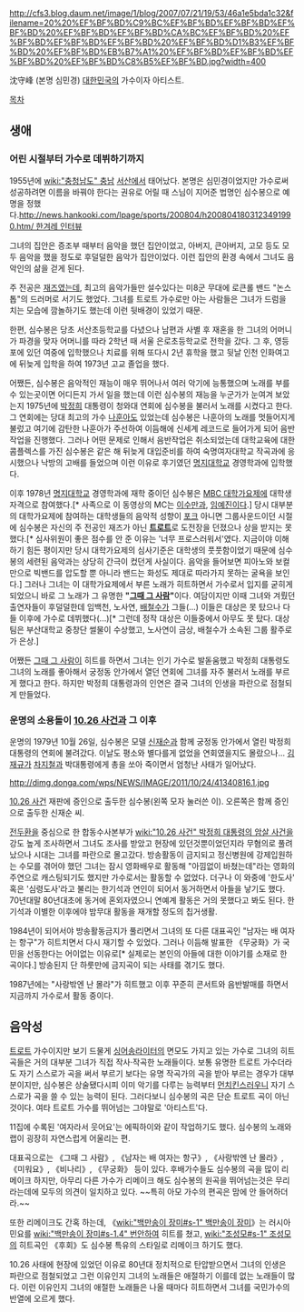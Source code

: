 http://cfs3.blog.daum.net/image/1/blog/2007/07/21/19/53/46a1e5bda1c32&filename=20%20%EF%BF%BD%C9%BC%EF%BF%BD%EF%BF%BD%EF%BF%BD%20%EF%BF%BD%EF%BF%BD%CA%BC%EF%BF%BD%20%EF%BF%BD%EF%BF%BD%EF%BF%BD%20%EF%BF%BD%D1%B3%EF%BF%BD%20%EF%BF%BD%EB%B7%A1%20%EF%BF%BD%EF%BF%BD%EF%BF%BD%20%EF%BF%BD%C8%B5%EF%BF%BD.jpg?width=400

沈守峰 (본명 심민경)
[[대한민국]]의 가수이자 아티스트.

[[목차]]

== 생애 ==
=== 어린 시절부터 가수로 데뷔하기까지 ===
1955년에 [[wiki:"충청남도" 충남]] [[서산]]에서 태어났다. 본명은 심민경이었지만 가수로써 성공하려면 이름을 바꿔야 한다는 권유로 어릴 때 스님이 지어준 법명인 심수봉으로 예명을 정했다.[[http://news.hankooki.com/lpage/sports/200804/h2008041803123491990.htm/ 한겨레 인터뷰]]

그녀의 집안은 증조부 때부터 음악을 했던 집안이었고, 아버지, 큰아버지, 고모 등도 모두 음악을 했을 정도로 후덜덜한 음악가 집안이었다. 이런 집안의 환경 속에서 그녀도 음악인의 삶을 걷게 된다.

주 전공은 [[재즈]]였는데, 최고의 음악가들만 설수있다는 미8군 무대에 로큰롤 밴드 "논스톱"의 드러머로 서기도 했었다. 그녀를 트로트 가수로만 아는 사람들은 그녀가 드럼을 치는 모습에 깜놀하기도 했는데 이런 뒷배경이 있었기 때문.

한편, 심수봉은 당초 서산초등학교를 다녔으나 남편과 사별 후 재혼을 한 그녀의 어머니가 파경을 맞자 어머니를 따라 2학년 때 서울 은로초등학교로 전학을 갔다. 그 후, 영등포에 있던 여중에 입학했으나 치료를 위해 또다시 2년 휴학을 했고 뒷날 인천 인화여고에 뒤늦게 입학을 하여 1973년 고교 졸업을 했다. 

어쨌든, 심수봉은 음악적인 재능이 매우 뛰어나서 여러 악기에 능통했으며 노래를 부를수 있는곳이면 어디든지 가서 일을 했는데 이런 심수봉의 재능을 누군가가 눈여겨 보았는지 1975년에 [[박정희]] 대통령이 청와대 연회에 심수봉을 불러서 노래를 시켰다고 한다. 그 연회에는 당대 최고의 가수 [[나훈아]]도 있었는데 심수봉은 나훈아의 노래를 멋들어지게 불렀고 여기에 감탄한 나훈아가 주선하여 이듬해에 신세계 레코드로 들어가게 되어 음반작업을 진행했다. 그러나 어떤 문제로 인해서 음반작업은 취소되었는데 대학교육에 대한 콤플렉스를 가진 심수봉은 같은 해 뒤늦게 대입준비를 하여 숙명여자대학교 작곡과에 응시했으나 낙방의 고배를 들었으며 이런 이유로 후기였던 [[명지대학교]] 경영학과에 입학했다.

{{{#!html
<iframe width="420" height="315" src="//www.youtube.com/embed/BqtRO_Pmyxg?rel=0" frameborder="0" allowfullscreen></iframe>
}}}

이후 1978년 [[명지대학교]] 경영학과에 재학 중이던 심수봉은 [[MBC 대학가요제]]에 대학생 자격으로 참여했다.[* 사족으로 이 동영상의 MC는 [[이수만]]과, [[임예진]]이다.] 당시 대부분의 대학가요제에 참여하는 대학생들의 음악적 성향이 [[포크]] 아니면 그룹사운드이던 시절에 심수봉은 자신의 주 전공인 재즈가 아닌 '''[[트로트]]'''로 도전장을 던졌으나 상을 받지는 못했다.[* 심사위원이 좋은 점수를 안 준 이유는 '너무 프로스러워서'였다. 지금이야 이해하기 힘든 평이지만 당시 대학가요제의 심사기준은 대학생의 풋풋함이었기 때문에 심수봉의 세련된 음악과는 상당히 간극이 컸던게 사실이다. 음악을 들어보면 피아노와 보컬만으로 빅밴드를 압도할 뿐 아니라 밴드는 화성도 제대로 따라가지 못하는 굴욕을 보인다.] 그러나 그녀는 이 대학가요제에서 부른 노래가 히트하면서 가수로서 입지를 굳히게 되었으니 바로 그 노래가 그 유명한 '''"[[그때 그 사람]]"'''이다. 여담이지만 이때 그녀와 겨뤘던 출연자들이 후덜덜한데 임백천, 노사연, [[배철수]]가 그들(...) 이들은 대상은 못 탔으나 다들 이후에 가수로 데뷔했다(...)[* 그런데 정작 대상은 이들중에서 아무도 못 탔다. 대상팀은 부산대학교 중창단 썰물이 수상했고, 노사연이 금상, 배철수가 소속된 그룹 활주로가 은상.]

어쨌든 [[그때 그 사람]]이 히트를 하면서 그녀는 인기 가수로 발돋움했고 박정희 대통령도 그녀의 노래를 좋아해서 궁정동 안가에서 열던 연회에 그녀를 자주 불러서 노래를 부르게 했다고 한다. 하지만 박정희 대통령과의 인연은 결국 그녀의 인생을 파란으로 점철되게 만들었다.

=== 운명의 소용돌이 [[10.26 사건]]과 그 이후 ===
운명의 1979년 10월 26일, 심수봉은 모델 [[신재순]]과 함께 궁정동 안가에서 열린 박정희 대통령의 연회에 불려갔다. 이날도 평소와 별다를게 없었을 연회였을지도 몰랐으나... [[김재규]]가 [[차지철]]과 박대통령에게 총을 쏘아 죽이면서 엄청난 사태가 일어났다.

http://dimg.donga.com/wps/NEWS/IMAGE/2011/10/24/41340816.1.jpg 

[[10.26 사건]] 재판에 증인으로 출두한 심수봉(왼쪽 모자 눌러쓴 이). 오른쪽은 함께 증인으로 출두한 신재순 씨.

[[전두환]]을 중심으로 한 합동수사본부가 [[wiki:"10.26 사건" 박정희 대통령의 암살 사건]]을 강도 높게 조사하면서 그녀도 조사를 받았고 현장에 있던것뿐이었던지라 무혐의로 풀려났으나 시대는 그녀를 파란으로 몰고갔다. 방송활동이 금지되고 정신병원에 강제입원하는 수모를 겪어야 했던 그녀는 잠시 영화배우로 활동해 "아낌없이 바쳤는데"라는 영화의 주연으로 캐스팅되기도 했지만 가수로서는 활동할 수 없었다. 더구나 이 와중에 '한도사' 혹은 '심령도사'라고 불리는 한기석과 연인이 되어서 동거하면서 아들을 낳기도 했다. 70년대말 80년대초에 동거에 혼외자였으니 연예계 활동은 거의 못했다고 봐도 된다. 한기석과 이별한 이후에야 밤무대 활동을 재개할 정도의 칩거생활.

1984년이 되어서야 방송활동금지가 풀리면서 그녀의 또 다른 대표곡인 "남자는 배 여자는 항구"가 히트치면서 다시 재기할 수 있었다. 그러나 이듬해 발표한 《무궁화》가 국민을 선동한다는 어이없는 이유로[* 실제로는 본인의 아들에 대한 이야기를 소재로 한 곡이다.] 방송된지 단 하룻만에 금지곡이 되는 사태를 겪기도 했다.

1987년에는 "사랑밖엔 난 몰라"가 히트했고 이후 꾸준히 콘서트와 음반발매를 하면서 지금까지 가수로서 활동 중이다.

== 음악성 ==
[[트로트]] 가수이지만 보기 드물게 [[싱어송라이터]]의 면모도 가지고 있는 가수로 그녀의 히트곡들은 거의 대부분 그녀가 직접 작사·작곡한 노래들이다. 보통 유명한 트로트 가수더라도 자기 스스로가 곡을 써서 부르기 보다는 유명 작곡가의 곡을 받아 부르는 경우가 대부분이지만, 심수봉은 상술됐다시피 이미 악기를 다루는 능력부터 [[먼치킨]]스러우니 자기 스스로가 곡을 쓸 수 있는 능력이 된다. 그러다보니 심수봉의 곡은 단순 트로트 곡이 아닌 것이다. 여타 트로트 가수를 뛰어넘는 그야말로 '아티스트'다.

11집에 수록된 '여자라서 웃어요'는 에픽하이와 같이 작업하기도 했다. 심수봉의 노래와 랩이 굉장히 자연스럽게 어울리는 편. 

대표곡으로는 《그때 그 사람》, 《남자는 배 여자는 항구》, 《사랑밖엔 난 몰라》, 《미워요》, 《비나리》, 《무궁화》 등이 있다. 후배가수들도 심수봉의 곡을 많이 리메이크 하지만, 아무리 다른 가수가 리메이크 해도 심수봉의 원곡을 뛰어넘는것은 무리라는데에 모두의 의견이 일치하고 있다. ~~특히 아모 가수의 편곡은 맘에 안 들어하더라.~~

또한 리메이크도 간혹 하는데, 《[[wiki:"백만송이 장미#s-1" 백만송이 장미]]》는 러시아 민요를 [[wiki:"백만송이 장미#s-1.4" 번안]]하여 히트를 쳤고, [[wiki:"조성모#s-1" 조성모]]의 히트곡인 《후회》도 심수봉 특유의 스타일로 리메이크 하기도 했다.

10.26 사태에 현장에 있었던 이유로 80년대 정치적으로 탄압받으면서 그녀의 인생은 파란으로 점철되었고 그런 이유인지 그녀의 노래들은 애절하기 이를데 없는 노래들이 많다. 이런 이유인지 그녀의 애절한 노래들은 나올 때마다 히트하면서 그녀를 국민가수의 반열에 오르게 했다.
